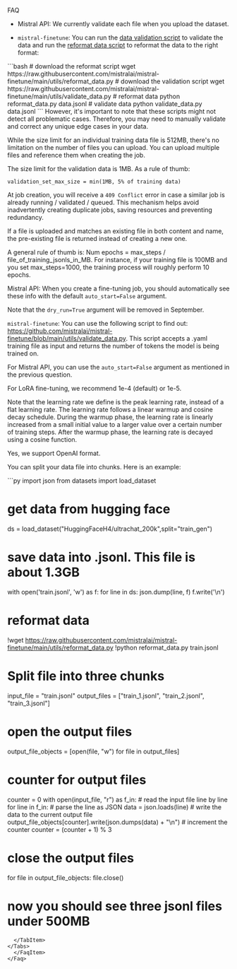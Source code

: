 
<SectionTab sectionId="faq">FAQ</SectionTab>

<Faq>
  <FaqItem question="How to validate data format?">

- Mistral API: We currently validate each file when you upload the dataset.

- `mistral-finetune`: You can run the [data validation script](https://github.com/mistralai/mistral-finetune/blob/main/utils/validate_data.py) to validate the data and run the [reformat data script](https://github.com/mistralai/mistral-finetune/blob/main/utils/reformat_data.py) to reformat the data to the right format:
<Tabs>
  <TabItem value="bash" label="bash">
  ```bash
  # download the reformat script
  wget https://raw.githubusercontent.com/mistralai/mistral-finetune/main/utils/reformat_data.py
  # download the validation script
  wget https://raw.githubusercontent.com/mistralai/mistral-finetune/main/utils/validate_data.py
  # reformat data
  python reformat_data.py data.jsonl
  # validate data
  python validate_data.py data.jsonl
  ```
  </TabItem>
</Tabs>
  However, it's important to note that these scripts might not detect all problematic cases. Therefore, you may need to manually validate and correct any unique edge cases in your data.
  </FaqItem>
  <FaqItem question="What's the size limit of the training data?">

While the size limit for an individual training data file is 512MB, there's no limitation on the number of files you can upload. You can upload multiple files and reference them when creating the job.
  </FaqItem>
  <FaqItem question="What's the size limit of the validation data?">

The size limit for the validation data is 1MB. As a rule of thumb:

`validation_set_max_size = min(1MB, 5% of training data)`
  </FaqItem>
  <FaqItem question="What happens if I try to create a job that already exists?">

At job creation, you will receive a `409 Conflict` error in case a similar job is already running / validated / queued. This mechanism helps avoid inadvertently creating duplicate jobs, saving resources and preventing redundancy.
  </FaqItem>
  <FaqItem question="What if I upload an already existing file?">

If a file is uploaded and matches an existing file in both content and name, the pre-existing file is returned instead of creating a new one.
  </FaqItem>
  <FaqItem question="How many epochs are in the training process?">

A general rule of thumb is: Num epochs = max_steps / file_of_training_jsonls_in_MB. For instance, if your training file is 100MB and you set max_steps=1000, the training process will roughly perform 10 epochs.
  </FaqItem>
  <FaqItem question="Where can I find information on cost/ ETA / number of tokens / number of passes over each files?">

Mistral API: When you create a fine-tuning job, you should automatically see these info with the default `auto_start=False` argument.

Note that the `dry_run=True` argument will be removed in September.

`mistral-finetune`: You can use the following script to find out: https://github.com/mistralai/mistral-finetune/blob/main/utils/validate_data.py. This script accepts a .yaml training file as input and returns the number of tokens the model is being trained on.
  </FaqItem>
  <FaqItem question="How to estimate cost of a fine-tuning job?">

For Mistral API, you can use the `auto_start=False` argument as mentioned in the previous question.
  </FaqItem>
  <FaqItem question="What is the recommended learning rate?">

For LoRA fine-tuning, we recommend 1e-4 (default) or 1e-5.

Note that the learning rate we define is the peak learning rate, instead of a flat learning rate. The learning rate follows a linear warmup and cosine decay schedule. During the warmup phase, the learning rate is linearly increased from a small initial value to a larger value over a certain number of training steps. After the warmup phase, the learning rate is decayed using a cosine function.
  </FaqItem>
  <FaqItem question="Is the fine-tuning API compatible with OpenAI data format?">

Yes, we support OpenAI format.
  </FaqItem>
  <FaqItem question="What if my file size is larger than 500MB and I get the error message `413 Request Entity Too Large`?">

You can split your data file into chunks. Here is an example:

<Tabs>
  <TabItem value="python" label="python">
```py
import json
from datasets import load_dataset

# get data from hugging face

ds = load_dataset("HuggingFaceH4/ultrachat_200k",split="train_gen")

# save data into .jsonl. This file is about 1.3GB

with open('train.jsonl', 'w') as f:
for line in ds:
json.dump(line, f)
f.write('\n')

# reformat data

!wget https://raw.githubusercontent.com/mistralai/mistral-finetune/main/utils/reformat_data.py
!python reformat_data.py train.jsonl

# Split file into three chunks

input_file = "train.jsonl"
output_files = ["train_1.jsonl", "train_2.jsonl", "train_3.jsonl"]

# open the output files

output_file_objects = [open(file, "w") for file in output_files]

# counter for output files

counter = 0
with open(input_file, "r") as f_in: # read the input file line by line
for line in f_in: # parse the line as JSON
data = json.loads(line) # write the data to the current output file
output_file_objects[counter].write(json.dumps(data) + "\n") # increment the counter
counter = (counter + 1) % 3

# close the output files

for file in output_file_objects:
file.close()

# now you should see three jsonl files under 500MB

```
  </TabItem>
</Tabs>
  </FaqItem>
</Faq>